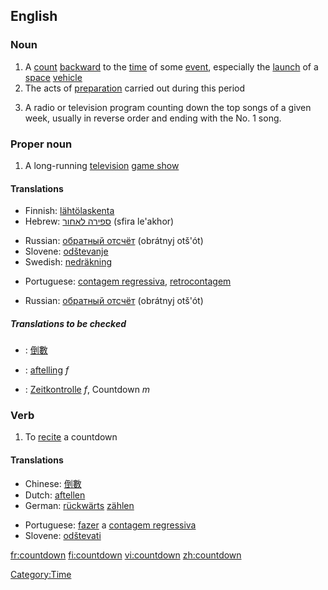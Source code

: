 {{wikipedia}}
==English==

===Noun===
{{en-noun}}

# A [[count]] [[backward]] to the [[time]] of some [[event]], especially the [[launch]] of a [[space]] [[vehicle]]
# The acts of [[preparation]] carried out during this period
# {{slang}} A radio or television program counting down the top songs of a given week, usually in reverse order and ending with the No. 1 song.

===Proper noun===
{{en-proper noun}}

# {{rfd-sense}} {{UK}} A long-running [[television]] [[game show]]

====Translations====
{{trans-top|A count backward to the time of some event}}
*Finnish: [[lähtölaskenta]]
*Hebrew: [[ספירה לאחור]] (sfira le'akhor) {{f}}
{{trans-mid}}
*Russian: [[обратный отсчёт]] (obrátnyj otš'ót) {{m}}
*Slovene: [[odštevanje]] {{n}}
*Swedish: [[nedräkning]] {{c}}
{{trans-bottom}}

{{trans-top|The acts of preparation carried out during this period}}
*Portuguese: [[contagem regressiva]], [[retrocontagem]] {{f}}
{{trans-mid}}
*Russian: [[обратный отсчёт]] (obrátnyj otš'ót) {{m}}
{{trans-bottom}}

{{trans-top|A radio or television program counting down the top songs of a given week}}
{{trans-mid}}
{{trans-bottom}}

=====Translations to be checked=====
{{checktrans}}
{{top}}
*{{ttbc|Chinese}}: [[倒數]]
*{{ttbc|Dutch}}: [[aftelling]] ''f''
*{{ttbc|German}}: [[Zeitkontrolle]] ''f'', Countdown ''m''
{{mid}}
{{bottom}}

===Verb===
{{en-verb}}

# {{rfv-sense|doesn't inflect, ought to be [[count down]] or [[count-down]]}} To [[recite]] a countdown

====Translations====
{{trans-top|to count down}}
*Chinese: [[倒數]]
*Dutch: [[aftellen]]
*German: [[rückwärts]] [[zählen]]
{{trans-mid}}
*Portuguese: [[fazer]] a [[contagem regressiva]]
*Slovene: [[odštevati]]
{{trans-bottom}}

[[Category:Time]]

[[fr:countdown]]
[[fi:countdown]]
[[vi:countdown]]
[[zh:countdown]]